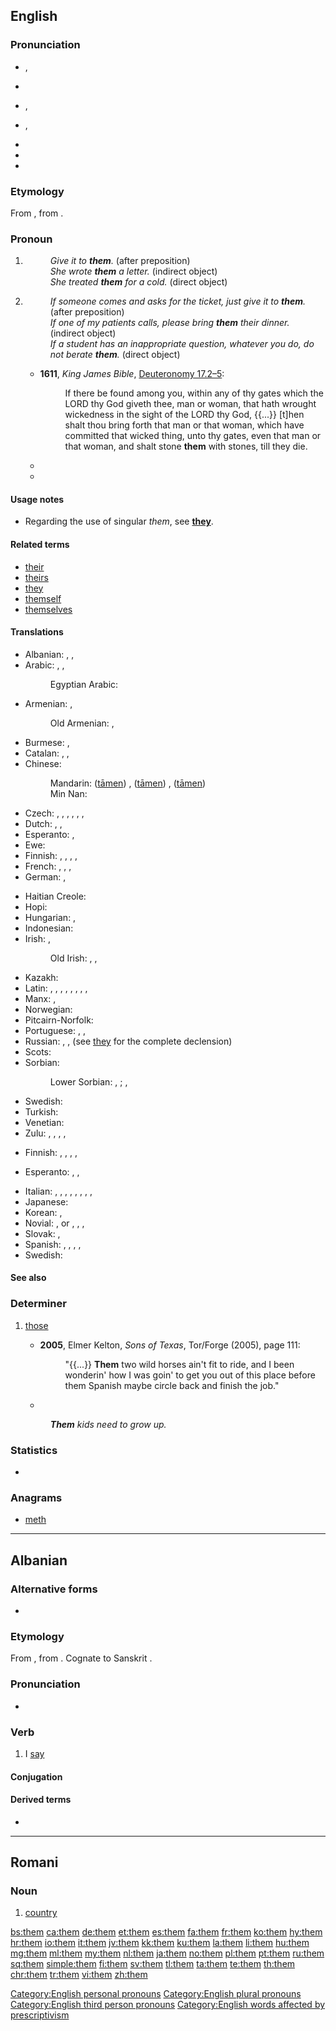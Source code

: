 {{also|thêm}}
==English==
{{wikipedia}}

===Pronunciation===
* {{a|Stressed}} {{enPR|''th''ĕm}}, {{IPA|/ðɛm/|lang=en}}
* {{audio|En-us-them.ogg|Audio (US)|lang=en}}
* {{a|Unstressed}} {{enPR|''th''əm}}, {{IPA|/ðəm/|lang=en}}
* {{a|Unstressed}} {{a|nonstandard}} {{enPR|dəm}}, {{IPA|[dəm]|lang=en}}
* {{audio|En-us-them-unstressed.ogg|Audio (US) unstressed, in the phrase "see them"|lang=en}}
* {{rhymes|ɛm|lang=en}}
* {{rhymes|əm|lang=en}}

===Etymology===
From {{etyl|enm|en}}, from {{etyl|non|en}}.

===Pronoun===
{{en-pron|desc=personal pronoun, objective case}}

# {{non-gloss definition|Objective case of ''[[they]]'': third personal plural pronoun used after a preposition or as the object of a verb.}}
#: ''Give it to '''them'''.'' (after preposition)
#: ''She wrote '''them''' a letter.'' (indirect object)
#: ''She treated '''them''' for a cold.'' (direct object)
# {{non-gloss definition|Objective case of ''[[they]]'': third-person singular pronoun used after a preposition or as the object of a verb.}}
#: ''If someone comes and asks for the ticket, just give it to '''them'''.'' (after preposition)
#: ''If one of my patients calls, please bring '''them''' their dinner.'' (indirect object)
#: ''If a student has an inappropriate question, whatever you do, do not berate '''them'''.'' (direct object)
#* '''1611''', ''King James Bible'', [[s:Bible (King James)/Deuteronomy#Chapter 17|Deuteronomy 17.2–5]]:
#*: If there be found among you, within any of thy gates which the LORD thy God giveth thee, man or woman, that hath wrought wickedness in the sight of the LORD thy God, {{...}} [t]hen shalt thou bring forth that man or that woman, which have committed that wicked thing, unto thy gates, even that man or that woman, and shalt stone '''them''' with stones, till they die.
#* {{quote-book|year=2006|title=First on the Scence: Student Reference Guide|author=St. John Ambulance|isbn=1-894070-56-9|section=Lesson 2, page 3|passage=Place the casualty on their back with feet and legs raised—this is called the ''shock position''. [emphasis in original] Once the casualty is positioned, cover '''them''' to preserve body heat, but do not overheat.}}
#* {{quote-book|year = 2007|first = J. K.|last = Rowling|authorlink = J. K. Rowling|title = {{w|Harry Potter and the Deathly Hallows}}|location = (quoted edition: London|publisher=Bloomsbury, 2008|isbn = 978 0 7475 9586 1|page = 270)|passage = Someone in the crowd around the lifts called sycophantically, ‘Morning, Yaxley!’ Yaxley ignored '''them'''.}}

====Usage notes====
* Regarding the use of singular ''them'', see '''[[they]]'''.

====Related terms====
* [[their]]
* [[theirs]]
* [[they]]
* [[themself]]
* [[themselves]]

====Translations====
{{trans-top|third personal plural pronoun used after a preposition or as the object of a verb}}
* Albanian: {{t+|sq|ata}}, {{t+|sq|ato}}, {{t+|sq|atyre}}
* Arabic: {{t+|ar|هم|m|alt='''ـهُمْ'''|tr=-hum}}, {{t|ar|هن|f|alt='''ـهُنَّ'''|tr=-hunna}}, {{t|ar|هما|d|alt='''ـهُما'''|tr=-huma}}
*: Egyptian Arabic: {{t|arz|هم|alt='''ـهم'''|tr=-hum|sc=Arab}}
* Armenian: {{t|hy|նրանց|tr=nranc’}}, {{l|hy|իրենց|tr=irenc’}}
*: Old Armenian: {{t|xcl|նոցա|tr=nocʿa}}, {{t|xcl|նոսա|tr=nosa}}
* Burmese: {{t|my|သူတို့|tr=thudo.|sc=Mymr}}, {{t+|my|သူများ|tr=thumya:|sc=Mymr}}
* Catalan: {{qualifier|accusative}} {{t+|ca|els|m}}, {{t+|ca|les|f}}, {{qualifier|dative}} {{t+|ca|els}}
* Chinese:
*: Mandarin: {{zh-ts|他們|他们}} ([[tāmen]]) {{qualifier|human}}, {{zh-ts|她們|她们}} ([[tāmen]]) {{qualifier|human females only}}, {{zh-ts|它們|它们}} ([[tāmen]]) {{qualifier|non-human}}
*: Min Nan: {{t|nan|亻因|tr=[[in]]|sc=Hani}}
* Czech: {{t+|cs|jich}} {{qualifier|genitive, locative}}, {{t+|cs|nich}} {{qualifier|genitive, locative after preposition}}, {{t+|cs|jim}} {{qualifier|dative}}, {{t+|cs|nim}} {{qualifier|dative after preposition}}, {{t+|cs|je}} {{qualifier|accusative}}, {{t+|cs|ně}} {{qualifier|accusative after preposition}}, {{t+|cs|jimi}} {{qualifier|instrumental}} {{t+|cs|nimi}} {{qualifier|instrumental after preposition}}
* Dutch: {{t+|nl|hen}} {{qualifier|esp. for direct objects}}, {{t+|nl|hun}} {{qualifier|esp. for indirect objects}}, {{t+|nl|ze }} {{qualifier|unemphatic}}
* Esperanto: {{t+|eo|ili}}, {{t+|eo|ilin}}
* Ewe: {{t|ee|wo}}
* Finnish: {{t+|fi|heidät}}, {{t+|fi|heitä}}, {{t|fi|heillä}}, {{t|fi|heille}}, {{qualifier|inflected forms of [[he#Finnish|he]] - "they", of which the ones listed are the most frequently used}} {{t|fi|heiltä}}
* French: {{qualifier|accusative}} {{t+|fr|les}}, {{qualifier|dative}} {{t+|fr|leur}}, {{qualifier|after preposition or emphatic}} {{t+|fr|eux|m}}, {{qualifier|after preposition or emphatic}} {{t+|fr|elles|f}}
* German: {{t+|de|sie}} {{qualifier|accusative}}, {{t+|de|ihnen}} {{qualifier|dative}}
{{trans-mid}}
* Haitian Creole: {{t|ht|yo}}
* Hopi: {{t|hop|pumuy}}
* Hungarian: {{t+|hu|őket}}, {{t+|hu|azokat}}
* Indonesian: {{t+|id|mereka}}
* Irish: {{t|ga|iad}}, {{t|ga|iadsan}} {{qualifier|emphatic}}
*: Old Irish: {{t|sga|s-}}, {{t|sga|da-}}, {{t|sga|-us}}
* Kazakh: {{t|kk|оларды|tr=olardı|sc=Cyrl}}
* Latin: {{t|la|eos|m}}, {{t|la|eas|f}}, {{t|la|ea|n}}, {{t|la|illos|m}}, {{t|la|illas|f}}, {{t|la|illa|n}}, {{t+|la|hos|m}}, {{t+|la|has|f}}, {{t|la|haec|n}}
* Manx: {{t+|gv|ad}}, {{t|gv|adsyn}} {{qualifier|emphatic}}
* Norwegian: {{t+|no|dem}}
* Pitcairn-Norfolk: {{t|pih|dem}}
* Portuguese: {{t+|pt|os|m-p}} {{qualifier|direct object}}, {{t+|pt|lhes|m-f-p}} {{qualifier|dative}}, {{t+|pt|eles|m-p}} {{qualifier|preposition}}
* Russian: {{t+|ru|их|tr=ix}} {{qualifier|direct object}}, {{t+|ru|им|tr=im}} {{qualifier|indirect object}}, (see {{t+|ru|они|tr=oní}} [[they]] for the complete declension)
* Scots: {{t|sco|thaim}}
* Sorbian:
*: Lower Sorbian: {{t|dsb|jej|d}}, {{t|dsb|je|p}} {{qualifier|inanimate}}; {{t|dsb|jeju|d}}, {{t|dsb|jich|p}} {{qualifier|animate}}
* Swedish: {{t+|sv|dem}}
* Turkish: {{t+|tr|onlar}}
* Venetian: {{t+|vec|lori}}
* Zulu: {{t|zu|bona|c2}} {{qualifier|usually for people}}, {{t|zu|yona|c4}}, {{t|zu|wona|c6}}, {{t|zu|zona|c8}}, {{t|zu|zona|c10}}
{{trans-bottom}}

{{trans-top|third-person singular pronoun of indeterminate gender}}
* Finnish: {{t+|fi|hänet}}, {{t+|fi|häntä}}, {{t+|fi|hänellä}}, {{t+|fi|hänelle}}, {{qualifier|inflected forms of [[hän#Finnish|hän]] - "he, she", of which the ones listed are the most frequently used}} {{t+|fi|häneltä}}
{{trans-mid}}
{{trans-bottom}}

{{checktrans-top}}
* Esperanto: {{qualifier|after preposition}} {{t+check|eo|ili}}, {{qualifier|indirect object}} {{t-check|eo|[[al]] [[ili]]}} <!-- was "[[al]] [[ili]]" - assumed sum-of-parts; if an idiom, use {{t}} instead of {{t-SOP}}. see [[User:Kephir/gadgets/xte#Translation_fixing]] -->, {{qualifier|direct object}} {{t+check|eo|ili|alt=ilin}} <!-- was "[[ili]]n" - assumed inflected form or vocalised spelling; please verify if linking is acceptable. see [[User:Kephir/gadgets/xte#Translation_fixing]] -->
{{attention|it|example sentences should be on the proper entries}}
* Italian: {{qualifier|after preposition}} {{t+check|it|loro}}, {{qualifier|indirect object}} {{t+check|it|loro}}, {{qualifier|colloquial}} {{t+check|it|gli}}, {{qualifier|indirect object, emphatic}} {{t-check|it|[[a]] [[loro]]}}, {{qualifier|indirect object with an imperative verb}} {{t+check|it|loro}}, {{qualifier|colloquial; becomes'' glie- ''when used with a direct object}} {{t+check|it|gli}}, {{qualifier|direct object}} {{t+check|it|li|m}}, {{t+check|it|le|f}}, {{qualifier|direct object, emphatic}} {{t+check|it|loro}}
* Japanese: {{t-check|ja|彼らを|tr=かれらを, karera o|sc=Jpan}}
* Korean: {{t-check|ko|그들을|tr=geudeuleul|sc=Kore}}, {{t-check|ko|그들에게|tr=geudeulege|sc=Kore}}
* Novial: {{t-check|nov|les|m}}, {{g|f}} or {{g|n}}, {{t-check|nov|los|m}}, {{t-check|nov|las|f}}, {{t-check|nov|lus|n}}
* Slovak: {{qualifier|dative}} {{t-check|sk|im}}, {{qualifier|accusative}} {{t-check|sk|ich}}
* Spanish: {{qualifier|direct object}} {{t+check|es|les}}, {{t+check|es|ellos|m|alt=a ellos}} <!-- was "a [[ellos]]" - assumed inflected form or vocalised spelling; please verify if linking is acceptable. see [[User:Kephir/gadgets/xte#Translation_fixing]] -->, {{qualifier|indirect object}} {{t+check|es|ellas|f|alt=a ellas}} <!-- was "a [[ellas]]" - assumed inflected form or vocalised spelling; please verify if linking is acceptable. see [[User:Kephir/gadgets/xte#Translation_fixing]] -->, {{t+check|es|ellos|m}}, {{qualifier|after preposition}} {{t+check|es|ellas|f}}
* Swedish: {{t+check|sv|dem}}
{{trans-bottom}}

====See also====
{{English personal pronouns}}

===Determiner===
{{en-det}}

# {{context|dialectal|lang=en}} [[those]]
#* '''2005''', Elmer Kelton, ''Sons of Texas'', Tor/Forge (2005), page 111:
#*: "{{...}} '''Them''' two wild horses ain't fit to ride, and I been wonderin' how I was goin' to get you out of this place before them Spanish maybe circle back and finish the job."
#* {{seemorecites|lang=en}}
#: '''''Them''' kids need to grow up.''

===Statistics===
* {{rank|been|will|no|49|them|when|if|there}}

===Anagrams===
* [[meth#English|meth]]

[[Category:English personal pronouns]]
[[Category:English plural pronouns]]
[[Category:English third person pronouns]]
[[Category:English words affected by prescriptivism]]

----

==Albanian==

===Alternative forms===
* {{l|sq|thom}}

===Etymology===
From {{etyl|sqj-pro|sq}} {{m|sqj-pro|*ϑēm-}}, from {{etyl|ine-pro|sq}} {{m|ine-pro|*ḱeh₁(n)s-||to say, instruct, announce}}. Cognate to Sanskrit {{term||tr=śā́sti||to instruct, advise, command|lang=sa}}.{{attention|ine-pro|is there a more standard way of spelling that ine-pro root's name? e.g. with a subscript h?}}

===Pronunciation===
* {{IPA|[θɛm]|lang=sq}}

===Verb===
{{sq-verb|thashë|thënë}}

# I [[say]]

====Conjugation====
{{sq-conj/them}}

====Derived terms====
* {{l|sq|kundërthem}}

----

==Romani==

===Noun===
{{rom-noun|them|m||a}}

# [[country]]

[[bs:them]]
[[ca:them]]
[[de:them]]
[[et:them]]
[[es:them]]
[[fa:them]]
[[fr:them]]
[[ko:them]]
[[hy:them]]
[[hr:them]]
[[io:them]]
[[it:them]]
[[jv:them]]
[[kk:them]]
[[ku:them]]
[[la:them]]
[[li:them]]
[[hu:them]]
[[mg:them]]
[[ml:them]]
[[my:them]]
[[nl:them]]
[[ja:them]]
[[no:them]]
[[pl:them]]
[[pt:them]]
[[ru:them]]
[[sq:them]]
[[simple:them]]
[[fi:them]]
[[sv:them]]
[[tl:them]]
[[ta:them]]
[[te:them]]
[[th:them]]
[[chr:them]]
[[tr:them]]
[[vi:them]]
[[zh:them]]